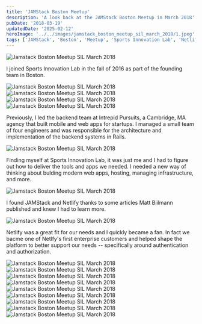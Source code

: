 ```yaml
---
title: 'JAMStack Boston Meetup'
description: 'A look back at the JAMStack Boston Meetup in March 2018'
pubDate: '2018-03-19'
updatedDate: '2025-02-12'
heroImage: '../../images/jamstack_boston_meetup_sil_march_2018/1.jpeg'
tags: ['JAMStack', 'Boston', 'Meetup', 'Sports Innovation Lab', 'Netlify']
---
```



<Image src={image1} alt="Jamstack Boston Meetup SIL March 2018" />

I joined Sports Innovation Lab in the fall of 2016 as part of the founding team in Boston.

<Image src={image2} alt="Jamstack Boston Meetup SIL March 2018" />

<Image src={image3} alt="Jamstack Boston Meetup SIL March 2018" />

<Image src={image4} alt="Jamstack Boston Meetup SIL March 2018" />

<Image src={image5} alt="Jamstack Boston Meetup SIL March 2018" />

Previously, I led the backend team at Intrepid Pursuits, a Cambridge, MA agency that built mobile and web apps for startups. I managed a small team of four engineers and was responsible for the architecture and implementation of the backend systems in Rails.

<Image src={image6} alt="Jamstack Boston Meetup SIL March 2018" />

Finding myself at Sports Innovation Lab, it was just me and I had to figure out how to deliver the tools and apps we needed. I needed a new way of thinking about bulding modern web apps, hosting, managing infrastructure, and more.

<Image src={image7} alt="Jamstack Boston Meetup SIL March 2018" />

I found JAMStack and Netlify thanks to some articles Matt Biilmann published and knew I had to learn more.

<Image src={image8} alt="Jamstack Boston Meetup SIL March 2018" />

Netlify was a great fit for our needs and I quickly became a fan. In fact we bacme one of Netlfy's first enterprise customers and helped shape the platform to better support our needs -- specifically around authentication and authorization.

<Image src={image9} alt="Jamstack Boston Meetup SIL March 2018" />

<Image src={image10} alt="Jamstack Boston Meetup SIL March 2018" />

<Image src={image11} alt="Jamstack Boston Meetup SIL March 2018" />

<Image src={image12} alt="Jamstack Boston Meetup SIL March 2018" />

<Image src={image13} alt="Jamstack Boston Meetup SIL March 2018" />

<Image src={image14} alt="Jamstack Boston Meetup SIL March 2018" />

<Image src={image15} alt="Jamstack Boston Meetup SIL March 2018" />

<Image src={image16} alt="Jamstack Boston Meetup SIL March 2018" />

<Image src={image17} alt="Jamstack Boston Meetup SIL March 2018" />
